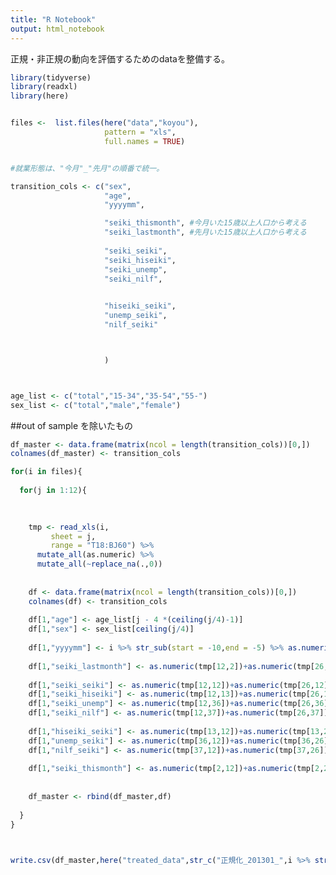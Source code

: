 ---
title: "R Notebook"
output: html_notebook
---

正規・非正規の動向を評価するためのdataを整備する。

```{r}
library(tidyverse)
library(readxl)
library(here)


files <-  list.files(here("data","koyou"),
                     pattern = "xls",
                     full.names = TRUE)



```


```{r, warning=FALSE}
#就業形態は、"今月"_"先月"の順番で統一。

transition_cols <- c("sex",
                     "age",
                     "yyyymm",

                     "seiki_thismonth", #今月いた15歳以上人口から考える
                     "seiki_lastmonth", #先月いた15歳以上人口から考える
                     
                     "seiki_seiki",
                     "seiki_hiseiki",
                     "seiki_unemp",
                     "seiki_nilf",

                     
                     "hiseiki_seiki",
                     "unemp_seiki",
                     "nilf_seiki"



                     )



age_list <- c("total","15-34","35-54","55-")
sex_list <- c("total","male","female")

```


##out of sample を除いたもの

```{r, warning=FALSE}
df_master <- data.frame(matrix(ncol = length(transition_cols))[0,])
colnames(df_master) <- transition_cols

for(i in files){
  
  for(j in 1:12){

  
  
    tmp <- read_xls(i,
         sheet = j,
         range = "T18:BJ60") %>% 
      mutate_all(as.numeric) %>% 
      mutate_all(~replace_na(.,0))
      
    
    df <- data.frame(matrix(ncol = length(transition_cols))[0,])
    colnames(df) <- transition_cols
    
    df[1,"age"] <- age_list[j - 4 *(ceiling(j/4)-1)] 
    df[1,"sex"] <- sex_list[ceiling(j/4)]
    
    df[1,"yyyymm"] <- i %>% str_sub(start = -10,end = -5) %>% as.numeric()
    
    df[1,"seiki_lastmonth"] <- as.numeric(tmp[12,2])+as.numeric(tmp[26,2]) -as.numeric(tmp[12,42])-as.numeric(tmp[12,43])-as.numeric(tmp[26,42])-as.numeric(tmp[26,43])
    
    df[1,"seiki_seiki"] <- as.numeric(tmp[12,12])+as.numeric(tmp[26,12]) +as.numeric(tmp[12,26])+as.numeric(tmp[26,26]) 
    df[1,"seiki_hiseiki"] <- as.numeric(tmp[12,13])+as.numeric(tmp[26,13]) +as.numeric(tmp[12,27])+as.numeric(tmp[26,27])
    df[1,"seiki_unemp"] <- as.numeric(tmp[12,36])+as.numeric(tmp[26,36])
    df[1,"seiki_nilf"] <- as.numeric(tmp[12,37])+as.numeric(tmp[26,37])
    
    df[1,"hiseiki_seiki"] <- as.numeric(tmp[13,12])+as.numeric(tmp[13,26]) +as.numeric(tmp[27,12])+as.numeric(tmp[27,26])
    df[1,"unemp_seiki"] <- as.numeric(tmp[36,12])+as.numeric(tmp[36,26])
    df[1,"nilf_seiki"] <- as.numeric(tmp[37,12])+as.numeric(tmp[37,26])
    
    df[1,"seiki_thismonth"] <- as.numeric(tmp[2,12])+as.numeric(tmp[2,26])-as.numeric(tmp[42,12])+as.numeric(tmp[42,26])
    
    
    df_master <- rbind(df_master,df)
    
  }
}
    


write.csv(df_master,here("treated_data",str_c("正規化_201301_",i %>% str_sub(start = -10,end = -5) %>% as.character(),"_２か月連続サンプル_遡及済み.csv")))

```

